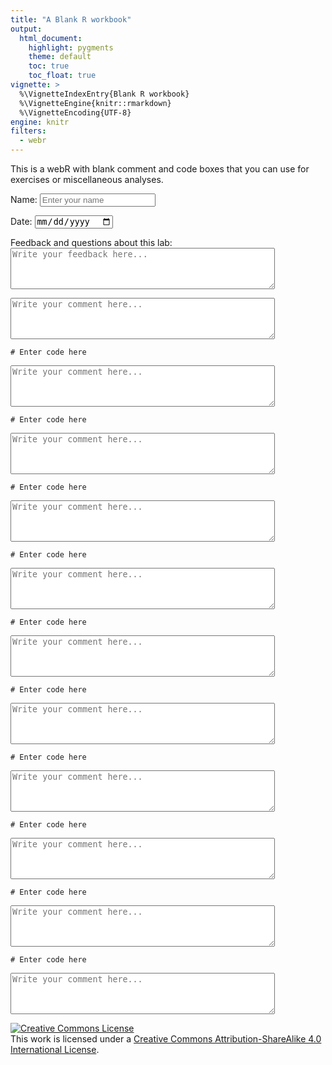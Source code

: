 ```yaml
---
title: "A Blank R workbook"
output:
  html_document:
    highlight: pygments
    theme: default
    toc: true
    toc_float: true
vignette: >
  %\VignetteIndexEntry{Blank R workbook}
  %\VignetteEngine{knitr::rmarkdown}
  %\VignetteEncoding{UTF-8}
engine: knitr
filters:
  - webr
---
```


This is a webR with blank comment and code boxes that you can use for exercises or miscellaneous analyses.

<form>
  <label for="name">Name:</label>
  <input type="text" id="name" name="name" class="input-box" placeholder="Enter your name">

  <label for="date">Date:</label>
  <input type="date" id="date" name="date" class="input-box">

  <label for="comments">Feedback and questions about this lab:</label>
  <textarea id="comments" name="comments" class="textarea-box" rows="4" cols="50" placeholder="Write your feedback here..."></textarea>
</form>





<form>
  <textarea id="comments" name="comments" class="textarea-box" rows="4" cols="50" placeholder="Write your comment here..."></textarea>
</form>

```webr-r
# Enter code here
```

<form>
  <textarea id="comments" name="comments" class="textarea-box" rows="4" cols="50" placeholder="Write your comment here..."></textarea>
</form>

```webr-r
# Enter code here
```

<form>
  <textarea id="comments" name="comments" class="textarea-box" rows="4" cols="50" placeholder="Write your comment here..."></textarea>
</form>

```webr-r
# Enter code here
```

<form>
  <textarea id="comments" name="comments" class="textarea-box" rows="4" cols="50" placeholder="Write your comment here..."></textarea>
</form>

```webr-r
# Enter code here
```

<form>
  <textarea id="comments" name="comments" class="textarea-box" rows="4" cols="50" placeholder="Write your comment here..."></textarea>
</form>
```webr-r
# Enter code here
```

<form>
  <textarea id="comments" name="comments" class="textarea-box" rows="4" cols="50" placeholder="Write your comment here..."></textarea>
</form>

```webr-r
# Enter code here
```

<form>
  <textarea id="comments" name="comments" class="textarea-box" rows="4" cols="50" placeholder="Write your comment here..."></textarea>
</form>

```webr-r
# Enter code here
```

<form>
  <textarea id="comments" name="comments" class="textarea-box" rows="4" cols="50" placeholder="Write your comment here..."></textarea>
</form>

```webr-r
# Enter code here
```

<form>
  <textarea id="comments" name="comments" class="textarea-box" rows="4" cols="50" placeholder="Write your comment here..."></textarea>
</form>
```webr-r
# Enter code here
```

<form>
  <textarea id="comments" name="comments" class="textarea-box" rows="4" cols="50" placeholder="Write your comment here..."></textarea>
</form>

```webr-r
# Enter code here
```

<form>
  <textarea id="comments" name="comments" class="textarea-box" rows="4" cols="50" placeholder="Write your comment here..."></textarea>
</form>


<a rel="license" href="http://creativecommons.org/licenses/by-sa/4.0/">![Creative Commons License](https://i.creativecommons.org/l/by-sa/4.0/88x31.png){style="border-width:0"}</a><br />This work is licensed under a <a rel="license" href="http://creativecommons.org/licenses/by-sa/4.0/">Creative Commons Attribution-ShareAlike 4.0 International License</a>.
